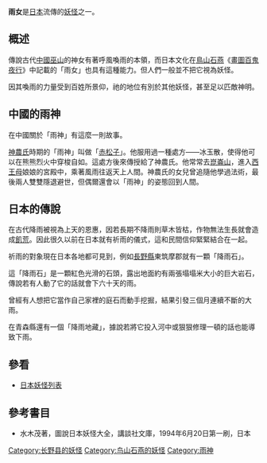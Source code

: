 '''雨女'''是[[日本|日本]]流傳的[[妖怪|妖怪]]之一。

== 概述 ==
傳說古代[[中國|中國]][[巫山山脉|巫山]]的神女有著呼風喚雨的本領，而日本文化在[[鳥山石燕|鳥山石燕]]《[[畫圖百鬼夜行|畫圖百鬼夜行]]》中記載的「雨女」也具有這種能力。但人們一般並不把它視為妖怪。

因其喚雨的力量受到百姓所景仰，祂的地位有別於其他妖怪，甚至足以匹敵神明。

== 中國的雨神 ==
在中國關於「雨神」有這麼一則故事。

[[神農氏|神農氏]]時期的「雨神」叫做「[[赤松子|赤松子]]」。他服用過一種處方——冰玉散，使得他可以在熊熊烈火中穿梭自如。這處方後來傳授給了神農氏。他常常去[[崑崙山|崑崙山]]，進入[[西王母|西王母]]娘娘的宮殿中，乘著風雨往返天上人間。神農氏的女兒曾追隨他學過法術，最後兩人雙雙隱退避世，但偶爾還會以「雨神」的姿態回到人間。

== 日本的傳說 ==
在古代降雨被視為上天的恩惠，因若長期不降雨則草木皆枯，作物無法生長就會造成[[飢荒|飢荒]]。因此很久以前在日本就有祈雨的儀式，這和民間信仰緊緊結合在一起。

祈雨的對象現在日本各地都可見到，例如[[長野縣|長野縣]]東筑摩郡就有一顆「降雨石」。

這「降雨石」是一顆紅色光滑的石頭，露出地面約有兩張塌塌米大小的巨大岩石，傳說若有人動了它的話就會下六十天的雨。

曾經有人想把它當作自己家裡的庭石而動手挖掘，結果引發三個月連續不斷的大雨。

在青森縣還有一個「降雨地藏」，據說若將它投入河中或狠狠修理一頓的話也能導致下雨。

== 參看 ==
* [[日本妖怪列表|日本妖怪列表]]

== 參考書目 ==
* 水木茂著，圖說日本妖怪大全，講談社文庫，1994年6月20日第一刷，日本

[[Category:长野县的妖怪|Category:长野县的妖怪]]
[[Category:鸟山石燕的妖怪|Category:鸟山石燕的妖怪]]
[[Category:雨神|Category:雨神]]